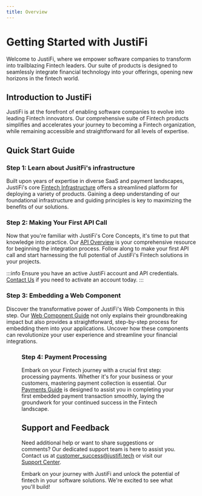 ```yaml
---
title: Overview
---
```




# Getting Started with JustiFi

Welcome to JustiFi, where we empower software companies to transform into trailblazing Fintech leaders.
Our suite of products is designed to seamlessly integrate financial technology into your offerings, opening new horizons in the fintech world.

## Introduction to JustiFi

JustiFi is at the forefront of enabling software companies to evolve into leading Fintech innovators. Our comprehensive suite of Fintech products
simplifies and accelerates your journey to becoming a Fintech organization, while remaining accessible and straightforward for all levels of expertise.

## Quick Start Guide

### Step 1: Learn about JusitFi's infrastructure

Built upon years of expertise in diverse SaaS and payment landscapes, JustiFi's core [Fintech Infrastructure](./infrastructure/overview)
offers a streamlined platform for deploying a variety of products. Gaining a deep understanding of our
foundational infrastructure and guiding principles is key to maximizing the benefits of our solutions.

### Step 2: Making Your First API Call

Now that you're familiar with JustiFi's Core Concepts, it's time to put that knowledge into practice.
Our [API Overview](category/api-fundamentals) is your comprehensive resource for beginning the integration process.
Follow along to make your first API call and start harnessing the full potential of JustiFi's Fintech
solutions in your projects.

:::info
Ensure you have an active JustiFi account and API credentials. [Contact Us](contact) if you need to activate an account today.
:::

### Step 3: Embedding a Web Component

Discover the transformative power of JustiFi's Web Components in this step. Our [Web Component Guide](./infrastructure/webComponents)
not only explains their groundbreaking impact but also provides a straightforward, step-by-step process
for embedding them into your applications. Uncover how these components can revolutionize your user
experience and streamline your financial integrations.

<Figure
  caption="The Payment Form is one of a number of web components in our growing library."
  alt="Payment Form example"
  src={PaymentForm}
/>

### Step 4: Payment Processing

Embark on your Fintech journey with a crucial first step: processing payments. Whether it's for your
business or your customers, mastering payment collection is essential. Our [Payments Guide](category/payments) is designed
to assist you in completing your first embedded payment transaction smoothly, laying the groundwork
for your continued success in the Fintech landscape.

## Support and Feedback

Need additional help or want to share suggestions or comments? Our dedicated support team is here to assist you. Contact us at [customer_success@justifi.tech](mailto:customer_success@justifi.tech)
or visit our [Support Center](contact).

Embark on your journey with JustiFi and unlock the potential of fintech in your software solutions. We're excited to see what you'll build!
